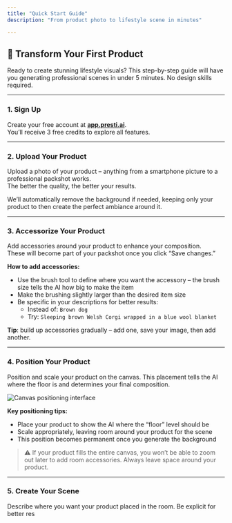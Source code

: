 ```yaml
---
title: "Quick Start Guide"
description: "From product photo to lifestyle scene in minutes"

---
```


## 🔧 **Transform Your First Product**

Ready to create stunning lifestyle visuals? This step-by-step guide will have you generating professional scenes in under 5 minutes. No design skills required.

---

### 1. **Sign Up**

Create your free account at [**app.presti.ai**](https://app.presti.ai/).  
You’ll receive 3 free credits to explore all features.

---

### 2. **Upload Your Product**

Upload a photo of your product – anything from a smartphone picture to a professional packshot works.  
The better the quality, the better your results.

We’ll automatically remove the background if needed, keeping only your product to then create the perfect ambiance around it.

---

### 3. **Accessorize Your Product**

Add accessories around your product to enhance your composition.  
These will become part of your packshot once you click “Save changes.”

**How to add accessories:**

- Use the brush tool to define where you want the accessory – the brush size tells the AI how big to make the item  
- Make the brushing slightly larger than the desired item size  
- Be specific in your descriptions for better results:
  - Instead of: `Brown dog`
  - Try: `Sleeping brown Welsh Corgi wrapped in a blue wool blanket`

**Tip**: build up accessories gradually – add one, save your image, then add another.

---

### 4. **Position Your Product**

Position and scale your product on the canvas. This placement tells the AI where the floor is and determines your final composition.

![Canvas positioning interface](https://mintlify.s3.us-west-1.amazonaws.com/prestiai/images/canvas-positioning.png)

**Key positioning tips:**

- Place your product to show the AI where the “floor” level should be  
- Scale appropriately, leaving room around your product for the scene  
- This position becomes permanent once you generate the background  

> ⚠️ If your product fills the entire canvas, you won’t be able to zoom out later to add room accessories. Always leave space around your product.

---

### 5. **Create Your Scene**

Describe where you want your product placed in the room. Be explicit for better res

